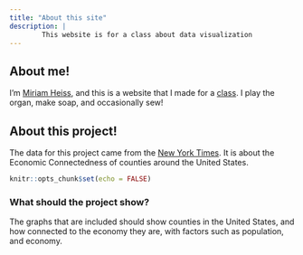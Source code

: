 ```yaml
---
title: "About this site"
description: |
        This website is for a class about data visualization
---
```


## About me!

I'm [Miriam Heiss](https://www.miriamheiss.com/), and this is a website that I made for a [class](https://bootcamp.davidkane.info/). I play the organ, make soap, and occasionally sew! 

## About this project!

The data for this project came from the [New York Times](https://www.nytimes.com/interactive/2022/08/01/upshot/rich-poor-friendships.html). It is about the Economic Connectedness of counties around the United States.

```r
knitr::opts_chunk$set(echo = FALSE)
```

### What should the project show?

The graphs that are included should show counties in the United States, and how connected to the economy they are, with factors such as population, and economy. 